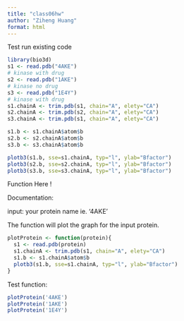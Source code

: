 ```yaml
---
title: "class06hw"
author: "Ziheng Huang"
format: html
---
```


Test run existing code

```r
library(bio3d) 
s1 <- read.pdb("4AKE")  
# kinase with drug 
s2 <- read.pdb("1AKE")  
# kinase no drug 
s3 <- read.pdb("1E4Y")  
# kinase with drug 
s1.chainA <- trim.pdb(s1, chain="A", elety="CA") 
s2.chainA <- trim.pdb(s2, chain="A", elety="CA") 
s3.chainA <- trim.pdb(s1, chain="A", elety="CA") 

s1.b <- s1.chainA$atom$b 
s2.b <- s2.chainA$atom$b 
s3.b <- s3.chainA$atom$b 

plotb3(s1.b, sse=s1.chainA, typ="l", ylab="Bfactor") 
plotb3(s2.b, sse=s2.chainA, typ="l", ylab="Bfactor") 
plotb3(s3.b, sse=s3.chainA, typ="l", ylab="Bfactor")
```

Function Here !

Documentation:

input: your protein name ie. '4AKE'

The function will plot the graph for the input protein.

```r
plotProtein <- function(protein){
  s1 <- read.pdb(protein)  
  s1.chainA <- trim.pdb(s1, chain="A", elety="CA") 
  s1.b <- s1.chainA$atom$b 
  plotb3(s1.b, sse=s1.chainA, typ="l", ylab="Bfactor") 
}
```

Test function:

```r
plotProtein('4AKE')
plotProtein('1AKE')
plotProtein('1E4Y')
```
